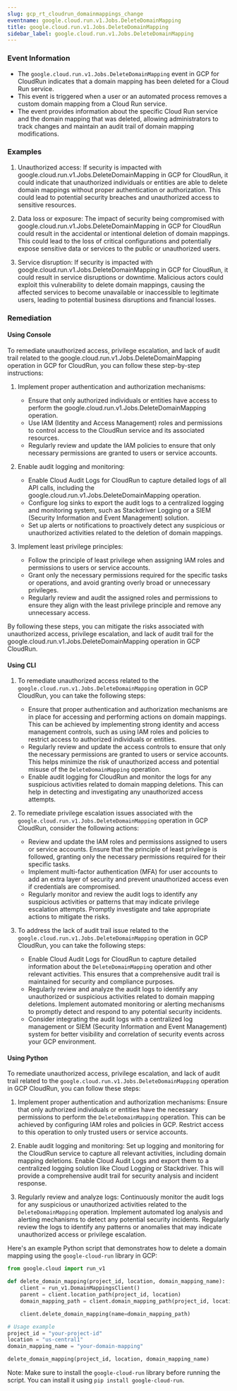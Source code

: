 ```yaml
--- 
slug: gcp_rt_cloudrun_domainmappings_change
eventname: google.cloud.run.v1.Jobs.DeleteDomainMapping
title: google.cloud.run.v1.Jobs.DeleteDomainMapping
sidebar_label: google.cloud.run.v1.Jobs.DeleteDomainMapping
---
```

                       
### Event Information

- The `google.cloud.run.v1.Jobs.DeleteDomainMapping` event in GCP for CloudRun indicates that a domain mapping has been deleted for a Cloud Run service.
- This event is triggered when a user or an automated process removes a custom domain mapping from a Cloud Run service.
- The event provides information about the specific Cloud Run service and the domain mapping that was deleted, allowing administrators to track changes and maintain an audit trail of domain mapping modifications.


### Examples

1. Unauthorized access: If security is impacted with google.cloud.run.v1.Jobs.DeleteDomainMapping in GCP for CloudRun, it could indicate that unauthorized individuals or entities are able to delete domain mappings without proper authentication or authorization. This could lead to potential security breaches and unauthorized access to sensitive resources.

2. Data loss or exposure: The impact of security being compromised with google.cloud.run.v1.Jobs.DeleteDomainMapping in GCP for CloudRun could result in the accidental or intentional deletion of domain mappings. This could lead to the loss of critical configurations and potentially expose sensitive data or services to the public or unauthorized users.

3. Service disruption: If security is impacted with google.cloud.run.v1.Jobs.DeleteDomainMapping in GCP for CloudRun, it could result in service disruptions or downtime. Malicious actors could exploit this vulnerability to delete domain mappings, causing the affected services to become unavailable or inaccessible to legitimate users, leading to potential business disruptions and financial losses.

### Remediation

#### Using Console

To remediate unauthorized access, privilege escalation, and lack of audit trail related to the google.cloud.run.v1.Jobs.DeleteDomainMapping operation in GCP for CloudRun, you can follow these step-by-step instructions:

1. Implement proper authentication and authorization mechanisms:
   - Ensure that only authorized individuals or entities have access to perform the google.cloud.run.v1.Jobs.DeleteDomainMapping operation.
   - Use IAM (Identity and Access Management) roles and permissions to control access to the CloudRun service and its associated resources.
   - Regularly review and update the IAM policies to ensure that only necessary permissions are granted to users or service accounts.

2. Enable audit logging and monitoring:
   - Enable Cloud Audit Logs for CloudRun to capture detailed logs of all API calls, including the google.cloud.run.v1.Jobs.DeleteDomainMapping operation.
   - Configure log sinks to export the audit logs to a centralized logging and monitoring system, such as Stackdriver Logging or a SIEM (Security Information and Event Management) solution.
   - Set up alerts or notifications to proactively detect any suspicious or unauthorized activities related to the deletion of domain mappings.

3. Implement least privilege principles:
   - Follow the principle of least privilege when assigning IAM roles and permissions to users or service accounts.
   - Grant only the necessary permissions required for the specific tasks or operations, and avoid granting overly broad or unnecessary privileges.
   - Regularly review and audit the assigned roles and permissions to ensure they align with the least privilege principle and remove any unnecessary access.

By following these steps, you can mitigate the risks associated with unauthorized access, privilege escalation, and lack of audit trail for the google.cloud.run.v1.Jobs.DeleteDomainMapping operation in GCP CloudRun.

#### Using CLI

1. To remediate unauthorized access related to the `google.cloud.run.v1.Jobs.DeleteDomainMapping` operation in GCP CloudRun, you can take the following steps:
   - Ensure that proper authentication and authorization mechanisms are in place for accessing and performing actions on domain mappings. This can be achieved by implementing strong identity and access management controls, such as using IAM roles and policies to restrict access to authorized individuals or entities.
   - Regularly review and update the access controls to ensure that only the necessary permissions are granted to users or service accounts. This helps minimize the risk of unauthorized access and potential misuse of the `DeleteDomainMapping` operation.
   - Enable audit logging for CloudRun and monitor the logs for any suspicious activities related to domain mapping deletions. This can help in detecting and investigating any unauthorized access attempts.

2. To remediate privilege escalation issues associated with the `google.cloud.run.v1.Jobs.DeleteDomainMapping` operation in GCP CloudRun, consider the following actions:
   - Review and update the IAM roles and permissions assigned to users or service accounts. Ensure that the principle of least privilege is followed, granting only the necessary permissions required for their specific tasks.
   - Implement multi-factor authentication (MFA) for user accounts to add an extra layer of security and prevent unauthorized access even if credentials are compromised.
   - Regularly monitor and review the audit logs to identify any suspicious activities or patterns that may indicate privilege escalation attempts. Promptly investigate and take appropriate actions to mitigate the risks.

3. To address the lack of audit trail issue related to the `google.cloud.run.v1.Jobs.DeleteDomainMapping` operation in GCP CloudRun, you can take the following steps:
   - Enable Cloud Audit Logs for CloudRun to capture detailed information about the `DeleteDomainMapping` operation and other relevant activities. This ensures that a comprehensive audit trail is maintained for security and compliance purposes.
   - Regularly review and analyze the audit logs to identify any unauthorized or suspicious activities related to domain mapping deletions. Implement automated monitoring or alerting mechanisms to promptly detect and respond to any potential security incidents.
   - Consider integrating the audit logs with a centralized log management or SIEM (Security Information and Event Management) system for better visibility and correlation of security events across your GCP environment.

#### Using Python

To remediate unauthorized access, privilege escalation, and lack of audit trail related to the `google.cloud.run.v1.Jobs.DeleteDomainMapping` operation in GCP CloudRun, you can follow these steps:

1. Implement proper authentication and authorization mechanisms: Ensure that only authorized individuals or entities have the necessary permissions to perform the `DeleteDomainMapping` operation. This can be achieved by configuring IAM roles and policies in GCP. Restrict access to this operation to only trusted users or service accounts.

2. Enable audit logging and monitoring: Set up logging and monitoring for the CloudRun service to capture all relevant activities, including domain mapping deletions. Enable Cloud Audit Logs and export them to a centralized logging solution like Cloud Logging or Stackdriver. This will provide a comprehensive audit trail for security analysis and incident response.

3. Regularly review and analyze logs: Continuously monitor the audit logs for any suspicious or unauthorized activities related to the `DeleteDomainMapping` operation. Implement automated log analysis and alerting mechanisms to detect any potential security incidents. Regularly review the logs to identify any patterns or anomalies that may indicate unauthorized access or privilege escalation.

Here's an example Python script that demonstrates how to delete a domain mapping using the `google-cloud-run` library in GCP:

```python
from google.cloud import run_v1

def delete_domain_mapping(project_id, location, domain_mapping_name):
    client = run_v1.DomainMappingsClient()
    parent = client.location_path(project_id, location)
    domain_mapping_path = client.domain_mapping_path(project_id, location, domain_mapping_name)

    client.delete_domain_mapping(name=domain_mapping_path)

# Usage example
project_id = "your-project-id"
location = "us-central1"
domain_mapping_name = "your-domain-mapping"

delete_domain_mapping(project_id, location, domain_mapping_name)
```

Note: Make sure to install the `google-cloud-run` library before running the script. You can install it using `pip install google-cloud-run`.


 